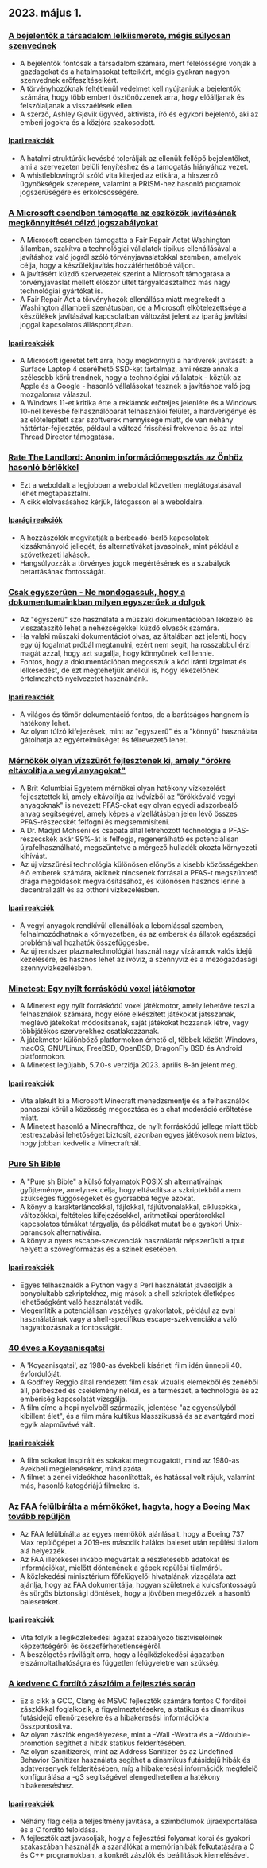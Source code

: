 

<CallToAction />

<Steps>

## 2023. május 1.

### [A bejelentők a társadalom lelkiismerete, mégis súlyosan szenvednek](https://covertactionmagazine.com/2023/04/25/whistleblowers-are-the-conscience-of-society-yet-suffer-gravely-for-trying-to-hold-the-rich-and-powerful-accountable-for-their-sins/)

- A bejelentők fontosak a társadalom számára, mert felelősségre vonják a gazdagokat és a hatalmasokat tetteikért, mégis gyakran nagyon szenvednek erőfeszítéseikért.
- A törvényhozóknak feltétlenül védelmet kell nyújtaniuk a bejelentők számára, hogy több embert ösztönözzenek arra, hogy előálljanak és felszólaljanak a visszaélések ellen.
- A szerző, Ashley Gjøvik ügyvéd, aktivista, író és egykori bejelentő, aki az emberi jogokra és a közjóra szakosodott.

#### [Ipari reakciók](http://news.ycombinator.com/item?id=35762780)

- A hatalmi struktúrák kevésbé tolerálják az ellenük fellépő bejelentőket, ami a szervezeten belüli fenyítéshez és a támogatás hiányához vezet.
- A whistleblowingról szóló vita kiterjed az etikára, a hírszerző ügynökségek szerepére, valamint a PRISM-hez hasonló programok jogszerűségére és erkölcsösségére.

### [A Microsoft csendben támogatta az eszközök javításának megkönnyítését célzó jogszabályokat](https://grist.org/technology/microsoft-right-to-repair-quietly-supported-legislation-to-make-it-easier-to-fix-devices-heres-why-thats-a-big-deal/)

- A Microsoft csendben támogatta a Fair Repair Actet Washington államban, szakítva a technológiai vállalatok tipikus ellenállásával a javításhoz való jogról szóló törvényjavaslatokkal szemben, amelyek célja, hogy a készülékjavítás hozzáférhetőbbé váljon.
- A javításért küzdő szervezetek szerint a Microsoft támogatása a törvényjavaslat mellett először ültet tárgyalóasztalhoz más nagy technológiai gyártókat is.
- A Fair Repair Act a törvényhozók ellenállása miatt megrekedt a Washington állambeli szenátusban, de a Microsoft elkötelezettsége a készülékek javításával kapcsolatban változást jelent az iparág javítási joggal kapcsolatos álláspontjában.

#### [Ipari reakciók](http://news.ycombinator.com/item?id=35758842)

- A Microsoft ígéretet tett arra, hogy megkönnyíti a hardverek javítását: a Surface Laptop 4 cserélhető SSD-ket tartalmaz, ami része annak a szélesebb körű trendnek, hogy a technológiai vállalatok - köztük az Apple és a Google - hasonló vállalásokat tesznek a javításhoz való jog mozgalomra válaszul.
- A Windows 11-et kritika érte a reklámok erőteljes jelenléte és a Windows 10-nél kevésbé felhasználóbarát felhasználói felület, a hardverigénye és az előtelepített szar szoftverek mennyisége miatt, de van néhány háttértár-fejlesztés, például a változó frissítési frekvencia és az Intel Thread Director támogatása.

### [Rate The Landlord: Anonim információmegosztás az Önhöz hasonló bérlőkkel](https://ratethelandlord.org)

- Ezt a weboldalt a legjobban a weboldal közvetlen meglátogatásával lehet megtapasztalni.
- A cikk elolvasásához kérjük, látogasson el a weboldalra.

#### [Iparági reakciók](http://news.ycombinator.com/item?id=35759016)

- A hozzászólók megvitatják a bérbeadó-bérlő kapcsolatok kizsákmányoló jellegét, és alternatívákat javasolnak, mint például a szövetkezeti lakások.
- Hangsúlyozzák a törvényes jogok megértésének és a szabályok betartásának fontosságát.

### [Csak egyszerűen - Ne mondogassuk, hogy a dokumentumainkban milyen egyszerűek a dolgok](https://justsimply.dev/)

- Az "egyszerű" szó használata a műszaki dokumentációban lekezelő és visszataszító lehet a nehézségekkel küzdő olvasók számára.
- Ha valaki műszaki dokumentációt olvas, az általában azt jelenti, hogy egy új fogalmat próbál megtanulni, ezért nem segít, ha rosszabbul érzi magát azzal, hogy azt sugallja, hogy könnyűnek kell lennie.
- Fontos, hogy a dokumentációban megosszuk a kód iránti izgalmat és lelkesedést, de ezt megtehetjük anélkül is, hogy lekezelőnek értelmezhető nyelvezetet használnánk.

#### [Ipari reakciók](http://news.ycombinator.com/item?id=35759449)

- A világos és tömör dokumentáció fontos, de a barátságos hangnem is hatékony lehet.
- Az olyan túlzó kifejezések, mint az "egyszerű" és a "könnyű" használata gátolhatja az egyértelműséget és félrevezető lehet.

### [Mérnökök olyan vízszűrőt fejlesztenek ki, amely "örökre eltávolítja a vegyi anyagokat"](https://news.ubc.ca/2023/03/22/new-ubc-water-treatment-zaps-forever-chemicals-for-good/)

- A Brit Kolumbiai Egyetem mérnökei olyan hatékony vízkezelést fejlesztettek ki, amely eltávolítja az ivóvízből az "örökkévaló vegyi anyagoknak" is nevezett PFAS-okat egy olyan egyedi adszorbeáló anyag segítségével, amely képes a vízellátásban jelen lévő összes PFAS-részecskét felfogni és megsemmisíteni.
- A Dr. Madjid Mohseni és csapata által létrehozott technológia a PFAS-részecskék akár 99%-át is felfogja, regenerálható és potenciálisan újrafelhasználható, megszüntetve a mérgező hulladék okozta környezeti kihívást.
- Az új vízszűrési technológia különösen előnyös a kisebb közösségekben élő emberek számára, akiknek nincsenek forrásai a PFAS-t megszüntető drága megoldások megvalósításához, és különösen hasznos lenne a decentralizált és az otthoni vízkezelésben.

#### [Ipari reakciók](http://news.ycombinator.com/item?id=35764476)

- A vegyi anyagok rendkívül ellenállóak a lebomlással szemben, felhalmozódhatnak a környezetben, és az emberek és állatok egészségi problémáival hozhatók összefüggésbe.
- Az új rendszer plazmatechnológiát használ nagy vízáramok valós idejű kezelésére, és hasznos lehet az ivóvíz, a szennyvíz és a mezőgazdasági szennyvízkezelésben.

### [Minetest: Egy nyílt forráskódú voxel játékmotor](https://www.minetest.net/)

- A Minetest egy nyílt forráskódú voxel játékmotor, amely lehetővé teszi a felhasználók számára, hogy előre elkészített játékokat játsszanak, meglévő játékokat módosítsanak, saját játékokat hozzanak létre, vagy többjátékos szerverekhez csatlakozzanak.
- A játékmotor különböző platformokon érhető el, többek között Windows, macOS, GNU/Linux, FreeBSD, OpenBSD, DragonFly BSD és Android platformokon.
- A Minetest legújabb, 5.7.0-s verziója 2023. április 8-án jelent meg.

#### [Ipari reakciók](http://news.ycombinator.com/item?id=35766570)

- Vita alakult ki a Microsoft Minecraft menedzsmentje és a felhasználók panaszai körül a közösség megosztása és a chat moderáció erőltetése miatt.
- A Minetest hasonló a Minecrafthoz, de nyílt forráskódú jellege miatt több testreszabási lehetőséget biztosít, azonban egyes játékosok nem biztos, hogy jobban kedvelik a Minecraftnál.

### [Pure Sh Bible](https://github.com/dylanaraps/pure-sh-bible)

- A "Pure sh Bible" a külső folyamatok POSIX sh alternatíváinak gyűjteménye, amelynek célja, hogy eltávolítsa a szkriptekből a nem szükséges függőségeket és gyorsabbá tegye azokat.
- A könyv a karakterláncokkal, fájlokkal, fájlútvonalakkal, ciklusokkal, változókkal, feltételes kifejezésekkel, aritmetikai operátorokkal kapcsolatos témákat tárgyalja, és példákat mutat be a gyakori Unix-parancsok alternatíváira.
- A könyv a nyers escape-szekvenciák használatát népszerűsíti a tput helyett a szövegformázás és a színek esetében.

#### [Ipari reakciók](http://news.ycombinator.com/item?id=35765707)

- Egyes felhasználók a Python vagy a Perl használatát javasolják a bonyolultabb szkriptekhez, míg mások a shell szkriptek életképes lehetőségként való használatát védik.
- Megemlítik a potenciálisan veszélyes gyakorlatok, például az eval használatának vagy a shell-specifikus escape-szekvenciákra való hagyatkozásnak a fontosságát.

### [40 éves a Koyaanisqatsi](https://www.thecurb.com.au/40-years-of-koyaanisqatsi/)

- A 'Koyaanisqatsi', az 1980-as évekbeli kísérleti film idén ünnepli 40. évfordulóját.
- A Godfrey Reggio által rendezett film csak vizuális elemekből és zenéből áll, párbeszéd és cselekmény nélkül, és a természet, a technológia és az emberiség kapcsolatát vizsgálja.
- A film címe a hopi nyelvből származik, jelentése "az egyensúlyból kibillent élet", és a film mára kultikus klasszikussá és az avantgárd mozi egyik alapművévé vált.

#### [Ipari reakciók](http://news.ycombinator.com/item?id=35764584)

- A film sokakat inspirált és sokakat megmozgatott, mind az 1980-as évekbeli megjelenésekor, mind azóta.
- A filmet a zenei videókhoz hasonlították, és hatással volt rájuk, valamint más, hasonló kategóriájú filmekre is.

### [Az FAA felülbírálta a mérnököket, hagyta, hogy a Boeing Max tovább repüljön](https://apnews.com/article/boeing-max-crashes-faa-ea8fac0ad2758b08c58d2d64756fbf37)

- Az FAA felülbírálta az egyes mérnökök ajánlásait, hogy a Boeing 737 Max repülőgépet a 2019-es második halálos baleset után repülési tilalom alá helyezzék.
- Az FAA illetékesei inkább megvárták a részletesebb adatokat és információkat, mielőtt döntenének a gépek repülési tilalmáról.
- A közlekedési minisztérium főfelügyelői hivatalának vizsgálata azt ajánlja, hogy az FAA dokumentálja, hogyan születnek a kulcsfontosságú és sürgős biztonsági döntések, hogy a jövőben megelőzzék a hasonló baleseteket.

#### [Ipari reakciók](http://news.ycombinator.com/item?id=35761706)

- Vita folyik a légiközlekedési ágazat szabályozó tisztviselőinek képzettségéről és összeférhetetlenségéről.
- A beszélgetés rávilágít arra, hogy a légiközlekedési ágazatban elszámoltathatóságra és független felügyeletre van szükség.

### [A kedvenc C fordító zászlóim a fejlesztés során](https://nullprogram.com/blog/2023/04/29/)

- Ez a cikk a GCC, Clang és MSVC fejlesztők számára fontos C fordítói zászlókkal foglalkozik, a figyelmeztetésekre, a statikus és dinamikus futásidejű ellenőrzésekre és a hibakeresési információkra összpontosítva.
- Az olyan zászlók engedélyezése, mint a -Wall -Wextra és a -Wdouble-promotion segíthet a hibák statikus felderítésében.
- Az olyan szanitizerek, mint az Address Sanitizer és az Undefined Behavior Sanitizer használata segíthet a dinamikus futásidejű hibák és adatversenyek felderítésében, míg a hibakeresési információk megfelelő konfigurálása a -g3 segítségével elengedhetetlen a hatékony hibakereséshez.

#### [Ipari reakciók](http://news.ycombinator.com/item?id=35758898)

- Néhány flag célja a teljesítmény javítása, a szimbólumok újraexportálása és a C fordító feloldása.
- A fejlesztők azt javasolják, hogy a fejlesztési folyamat korai és gyakori szakaszában használják a szanálókat a memóriahibák felkutatására a C és C++ programokban, a konkrét zászlók és beállítások kiemelésével.

</Steps>
